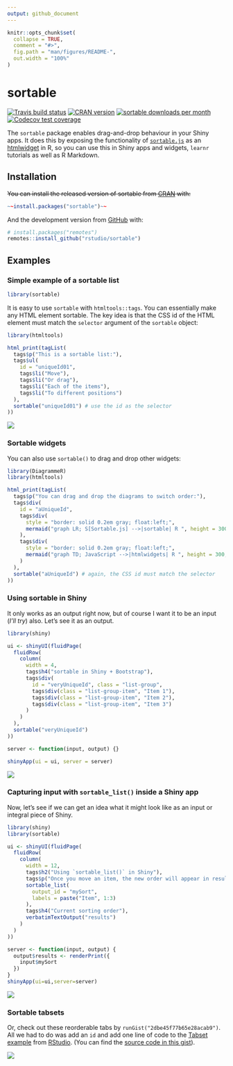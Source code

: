 ```yaml
---
output: github_document
---
```


<!-- README.md is generated from README.Rmd. Please edit that file -->

```r
knitr::opts_chunk$set(
  collapse = TRUE,
  comment = "#>",
  fig.path = "man/figures/README-",
  out.width = "100%"
)
```

# sortable

<!-- badges: start -->
[![Travis build status](https://travis-ci.org/rstudio/sortable.svg?branch=master)](https://travis-ci.org/rstudio/sortable)
[![CRAN version](http://www.r-pkg.org/badges/version/sortable)](https://cran.r-project.org/package=sortable)
[![sortable downloads per month](http://cranlogs.r-pkg.org/badges/sortable)](http://www.rpackages.io/package/sortable)
[![Codecov test coverage](https://codecov.io/gh/rstudio/sortable/branch/master/graph/badge.svg)](https://codecov.io/gh/rstudio/sortable?branch=master)
<!-- badges: end -->

The `sortable` package enables drag-and-drop behaviour in your Shiny apps.  It does this by exposing the functionality of [`sortable.js`](https://sortablejs.github.io/Sortable/) as an [htmlwidget](https://htmlwidgets.org) in R, so you can use this in Shiny apps and widgets, `learnr` tutorials as well as R Markdown.



## Installation

~~You can install the released version of sortable from [CRAN](https://CRAN.R-project.org) with:~~

```r
~~install.packages("sortable")~~
```

And the development version from [GitHub](https://github.com/rstudio/sortable) with:

```r
# install.packages("remotes")
remotes::install_github("rstudio/sortable")
```

## Examples

### Simple example of a sortable list

```r
library(sortable)
```

It is easy to use `sortable` with `htmltools::tags`.  You can essentially make any HTML element sortable. The key idea is that the CSS id of the HTML element must match the `selector` argument of the `sortable` object:

```r
library(htmltools)

html_print(tagList(
  tags$p("This is a sortable list:"),
  tags$ul(
    id = "uniqueId01",
    tags$li("Move"),
    tags$li("Or drag"),
    tags$li("Each of the items"),
    tags$li("To different positions")
  ),
  sortable("uniqueId01") # use the id as the selector
))
```

![](man/figures/simple_sortable_list.gif)


### Sortable widgets

You can also use `sortable()` to drag and drop other widgets:

```r
library(DiagrammeR)
library(htmltools)

html_print(tagList(
  tags$p("You can drag and drop the diagrams to switch order:"),
  tags$div(
    id = "aUniqueId",
    tags$div(
      style = "border: solid 0.2em gray; float:left;",
      mermaid("graph LR; S[Sortable.js] -->|sortable| R ", height = 300, width = 300)
    ),
    tags$div(
      style = "border: solid 0.2em gray; float:left;",
      mermaid("graph TD; JavaScript -->|htmlwidgets| R ", height = 300, width = 200)
    )
  ),
  sortable("aUniqueId") # again, the CSS id must match the selector
))
```


### Using sortable in Shiny

It only works as an output right now, but of course I want it to be an input (*I'll try*) also.  Let's see it as an output.

```r
library(shiny)

ui <- shinyUI(fluidPage(
  fluidRow(
    column(
      width = 4,
      tags$h4("sortable in Shiny + Bootstrap"),
      tags$div(
        id = "veryUniqueId", class = "list-group",
        tags$div(class = "list-group-item", "Item 1"),
        tags$div(class = "list-group-item", "Item 2"),
        tags$div(class = "list-group-item", "Item 3")
      )
    )
  ),
  sortable("veryUniqueId")
))

server <- function(input, output) {}

shinyApp(ui = ui, server = server)
```


![](man/figures/simple_sortable_shiny.gif)

### Capturing input with `sortable_list()` inside a Shiny app

Now, let's see if we can get an idea what it might look like as an input or integral piece of Shiny.

```r
library(shiny)
library(sortable)

ui <- shinyUI(fluidPage(
  fluidRow(
    column(
      width = 12,
      tags$h2("Using `sortable_list()` in Shiny"),
      tags$p("Once you move an item, the new order will appear in results"),
      sortable_list(
        output_id = "mySort",
        labels = paste("Item", 1:3)
      ),
      tags$h4("Current sorting order"),
      verbatimTextOutput("results")
    )
  )
))

server <- function(input, output) {
  output$results <- renderPrint({
    input$mySort
  })
}
shinyApp(ui=ui,server=server)
```

![](man/figures/sortable_list_shiny.gif)

### Sortable tabsets

Or, check out these reorderable tabs by `runGist("2dbe45f77b65e28acab9")`.  All we had to do was add an `id` and add one line of code to the [Tabset example](https://github.com/rstudio/shiny-examples/tree/master/006-tabsets) from [RStudio](https://rstudio.com).  (You can find the [source code in this gist](https://gist.github.com/timelyportfolio/2dbe45f77b65e28acab9)).

![](man/figures/sortable_tabs.gif)
